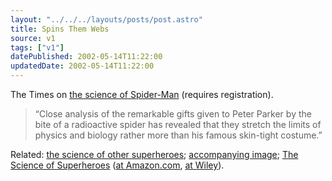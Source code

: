 ```yaml
---
layout: "../../../layouts/posts/post.astro"
title: Spins Them Webs
source: v1
tags: ["v1"]
datePublished: 2002-05-14T11:22:00
updatedDate: 2002-05-14T11:22:00
---
```


The Times on [the science of Spider-Man][1] (requires registration).

> &#8220;Close analysis of the remarkable gifts given to Peter Parker by the bite of a radioactive spider has revealed that they stretch the limits of physics and biology rather more than his famous skin-tight costume.&#8221;

Related: [the science of other superheroes][2]; [accompanying image][3]; [The Science of Superheroes][4] ([at Amazon.com][5], [at Wiley][6]).

[1]: http://www.timesonline.co.uk/newspaper/0,,171-295687,00.html "The Times: Oh, what a tangled web those superheroes weave (requires registration)"
[2]: http://www.timesonline.co.uk/newspaper/0,,171-295688,00.html "The Times: Superman weighed down with problems (requires registration)"
[3]: http://images.thetimes.co.uk/TGD/picture/0,,38475,00.jpg "The Times: Powers of Spider-Man, Superman and Cyclops image"
[4]: http://www.sff.net/people/lgresh/Superheroes.html "The Science of Superheroes on SFF Net"
[5]: http://www.amazon.com/exec/obidos/ASIN/0471024600/ohsky07 "The Science of Superheroes at Amazon.com"
[6]: http://www.wiley.com/cda/product/0,,0471024600,00.html "The Science of Superheroes at Wiley"

